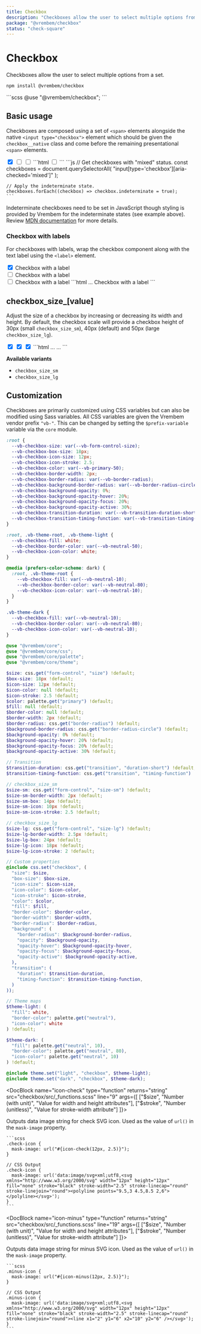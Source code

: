 ```yaml
---
title: Checkbox
description: "Checkboxes allow the user to select multiple options from a set."
package: "@vrembem/checkbox"
status: "check-square"
---
```



# Checkbox

Checkboxes allow the user to select multiple options from a set.

```sh
npm install @vrembem/checkbox
```

<CodeExample lang="scss">
  ```scss
  @use "@vrembem/checkbox";
  ```
</CodeExample>

## Basic usage

Checkboxes are composed using a set of `<span>` elements alongside the native `<input type="checkbox">` element which should be given the `checkbox__native` class and come before the remaining presentational `<span>` elements.

<CodeExample tabs>
  <Fragment slot="output">
    <span class="checkbox">
      <input class="checkbox__native" type="checkbox" checked />
      <span class="checkbox__background">
        <span class="checkbox__box">
          <span class="checkbox__icon"></span>
        </span>
      </span>
    </span>
    <span class="checkbox">
      <input class="checkbox__native" type="checkbox" aria-checked="mixed" />
      <span class="checkbox__background">
        <span class="checkbox__box">
          <span class="checkbox__icon"></span>
        </span>
      </span>
    </span>
    <span class="checkbox">
      <input class="checkbox__native" type="checkbox" />
      <span class="checkbox__background">
        <span class="checkbox__box">
          <span class="checkbox__icon"></span>
        </span>
      </span>
    </span>
  </Fragment>
  <Fragment slot="tab-html">
    ```html
    <span class="checkbox">
      <input class="checkbox__native" type="checkbox" />
      <span class="checkbox__background">
        <span class="checkbox__box">
          <span class="checkbox__icon"></span>
        </span>
      </span>
    </span>
    ```
  </Fragment>
  <Fragment slot="tab-js">
    ```js
    // Get checkboxes with "mixed" status.
    const checkboxes = document.querySelectorAll(
      "input[type='checkbox'][aria-checked='mixed']"
    );

    // Apply the indeterminate state.
    checkboxes.forEach((checkbox) => checkbox.indeterminate = true);
    ```
  </Fragment>
</CodeExample>

Indeterminate checkboxes need to be set in JavaScript though styling is provided by Vrembem for the indeterminate states (see example above). Review [MDN documentation](https://developer.mozilla.org/en-US/docs/Web/CSS/:indeterminate) for more details.


### Checkbox with labels

For checkboxes with labels, wrap the checkbox component along with the text label using the `<label>` element.

<CodeExample>
  <Fragment slot="output">
    <label class="display-inline-flex flex-align-center flex-gap-xs">
      <span class="checkbox">
        <input class="checkbox__native" type="checkbox" checked />
        <span class="checkbox__background">
          <span class="checkbox__box">
            <span class="checkbox__icon"></span>
          </span>
        </span>
      </span>
      <span>Checkbox with a label</span>
    </label>
    <br />
    <label class="display-inline-flex flex-align-center flex-gap-xs">
      <span class="checkbox">
        <input class="checkbox__native" type="checkbox" aria-checked="mixed" />
        <span class="checkbox__background">
          <span class="checkbox__box">
            <span class="checkbox__icon"></span>
          </span>
        </span>
      </span>
      <span>Checkbox with a label</span>
    </label>
    <br />
    <label class="display-inline-flex flex-align-center flex-gap-xs">
      <span class="checkbox">
        <input class="checkbox__native" type="checkbox" />
        <span class="checkbox__background">
          <span class="checkbox__box">
            <span class="checkbox__icon"></span>
          </span>
        </span>
      </span>
      <span>Checkbox with a label</span>
    </label>
  </Fragment>
  ```html
  <label>
    <span class="checkbox">
      ...
    </span>
    <span>Checkbox with a label</span>
  </label>
  ```
</CodeExample>

## checkbox_size_[value]

Adjust the size of a checkbox by increasing or decreasing its width and height. By default, the checkbox scale will provide a checkbox height of 30px (small `checkbox_size_sm`), 40px (default) and 50px (large `checkbox_size_lg`).

<CodeExample>
  <Fragment slot="output">
    <span class="checkbox checkbox_size_sm">
      <input class="checkbox__native" type="checkbox" checked />
      <span class="checkbox__background">
        <span class="checkbox__box">
          <span class="checkbox__icon"></span>
        </span>
      </span>
    </span>
    <span class="checkbox">
      <input class="checkbox__native" type="checkbox" checked />
      <span class="checkbox__background">
        <span class="checkbox__box">
          <span class="checkbox__icon"></span>
        </span>
      </span>
    </span>
    <span class="checkbox checkbox_size_lg">
      <input class="checkbox__native" type="checkbox" checked />
      <span class="checkbox__background">
        <span class="checkbox__box">
          <span class="checkbox__icon"></span>
        </span>
      </span>
    </span>
  </Fragment>
  ```html
  <span class="checkbox checkbox_size_sm">
    ...
  </span>

  <span class="checkbox checkbox_size_lg">
    ...
  </span>
  ```
</CodeExample>

**Available variants**

- `checkbox_size_sm`
- `checkbox_size_lg`

## Customization

Checkboxes are primarily customized using CSS variables but can also be modified using Sass variables. All CSS variables are given the Vrembem vendor prefix `"vb-"`. This can be changed by setting the `$prefix-variable` variable via the `core` module.

<DocBlock name="CSS Variables" src="checkbox/src/_root.scss">

```scss
:root {
  --vb-checkbox-size: var(--vb-form-control-size);
  --vb-checkbox-box-size: 18px;
  --vb-checkbox-icon-size: 12px;
  --vb-checkbox-icon-stroke: 2.5;
  --vb-checkbox-color: var(--vb-primary-50);
  --vb-checkbox-border-width: 2px;
  --vb-checkbox-border-radius: var(--vb-border-radius);
  --vb-checkbox-background-border-radius: var(--vb-border-radius-circle);
  --vb-checkbox-background-opacity: 0%;
  --vb-checkbox-background-opacity-hover: 20%;
  --vb-checkbox-background-opacity-focus: 20%;
  --vb-checkbox-background-opacity-active: 30%;
  --vb-checkbox-transition-duration: var(--vb-transition-duration-short);
  --vb-checkbox-transition-timing-function: var(--vb-transition-timing-function);
}

:root, .vb-theme-root, .vb-theme-light {
  --vb-checkbox-fill: white;
  --vb-checkbox-border-color: var(--vb-neutral-50);
  --vb-checkbox-icon-color: white;
}

@media (prefers-color-scheme: dark) {
  :root, .vb-theme-root {
    --vb-checkbox-fill: var(--vb-neutral-10);
    --vb-checkbox-border-color: var(--vb-neutral-80);
    --vb-checkbox-icon-color: var(--vb-neutral-10);
  }
}

.vb-theme-dark {
  --vb-checkbox-fill: var(--vb-neutral-10);
  --vb-checkbox-border-color: var(--vb-neutral-80);
  --vb-checkbox-icon-color: var(--vb-neutral-10);
}
```
</DocBlock>

<DocBlock name="SCSS Variables" src="checkbox/src/_variables.scss">

```scss
@use "@vrembem/core";
@use "@vrembem/core/css";
@use "@vrembem/core/palette";
@use "@vrembem/core/theme";

$size: css.get("form-control", "size") !default;
$box-size: 18px !default;
$icon-size: 12px !default;
$icon-color: null !default;
$icon-stroke: 2.5 !default;
$color: palette.get("primary") !default;
$fill: null !default;
$border-color: null !default;
$border-width: 2px !default;
$border-radius: css.get("border-radius") !default;
$background-border-radius: css.get("border-radius-circle") !default;
$background-opacity: 0% !default;
$background-opacity-hover: 20% !default;
$background-opacity-focus: 20% !default;
$background-opacity-active: 30% !default;

// Transition
$transition-duration: css.get("transition", "duration-short") !default;
$transition-timing-function: css.get("transition", "timing-function") !default;

// checkbox_size_sm
$size-sm: css.get("form-control", "size-sm") !default;
$size-sm-border-width: 2px !default;
$size-sm-box: 14px !default;
$size-sm-icon: 10px !default;
$size-sm-icon-stroke: 2.5 !default;

// checkbox_size_lg
$size-lg: css.get("form-control", "size-lg") !default;
$size-lg-border-width: 2.5px !default;
$size-lg-box: 24px !default;
$size-lg-icon: 18px !default;
$size-lg-icon-stroke: 2 !default;

// Custom properties
@include css.set("checkbox", (
  "size": $size,
  "box-size": $box-size,
  "icon-size": $icon-size,
  "icon-color": $icon-color,
  "icon-stroke": $icon-stroke,
  "color": $color,
  "fill": $fill,
  "border-color": $border-color,
  "border-width": $border-width,
  "border-radius": $border-radius,
  "background": (
    "border-radius": $background-border-radius,
    "opacity": $background-opacity,
    "opacity-hover": $background-opacity-hover,
    "opacity-focus": $background-opacity-focus,
    "opacity-active": $background-opacity-active,
  ),
  "transition": (
    "duration": $transition-duration,
    "timing-function": $transition-timing-function,
  )
));

// Theme maps
$theme-light: (
  "fill": white,
  "border-color": palette.get("neutral"),
  "icon-color": white
) !default;

$theme-dark: (
  "fill": palette.get("neutral", 10),
  "border-color": palette.get("neutral", 80),
  "icon-color": palette.get("neutral", 10)
) !default;

@include theme.set("light", "checkbox", $theme-light);
@include theme.set("dark", "checkbox", $theme-dark);
```
</DocBlock>

<DocBlock name="icon-check" type="function" returns="string" src="checkbox/src/_functions.scss" line="9" args={[
  ["$size", "Number (with unit)", "Value for width and height attributes"],
  ["$stroke", "Number (unitless)", "Value for stroke-width attribute"]
]}>
  <p>Outputs data image string for check SVG icon. Used as the value of <code>url()</code> in the <code>mask-image</code> property.</p>

  <Fragment slot="example">

    ```scss
    .check-icon {
      mask-image: url("#{icon-check(12px, 2.5)}");
    }

    // CSS Output
    .check-icon {
      mask-image: url('data:image/svg+xml;utf8,<svg xmlns="http://www.w3.org/2000/svg" width="12px" height="12px" fill="none" stroke="black" stroke-width="2.5" stroke-linecap="round" stroke-linejoin="round"><polyline points="9.5,3 4.5,8.5 2,6"></polyline></svg>');
    }
    ```
  </Fragment>
</DocBlock>

<DocBlock name="icon-minus" type="function" returns="string" src="checkbox/src/_functions.scss" line="19" args={[
  ["$size", "Number (with unit)", "Value for width and height attributes"],
  ["$stroke", "Number (unitless)", "Value for stroke-width attribute"]
]}>
  <p>Outputs data image string for minus SVG icon. Used as the value of <code>url()</code> in the <code>mask-image</code> property.</p>

  <Fragment slot="example">

    ```scss
    .minus-icon {
      mask-image: url("#{icon-minus(12px, 2.5)}");
    }

    // CSS Output
    .minus-icon {
      mask-image: url('data:image/svg+xml;utf8,<svg xmlns="http://www.w3.org/2000/svg" width="12px" height="12px" fill="none" stroke="black" stroke-width="2.5" stroke-linecap="round" stroke-linejoin="round"><line x1="2" y1="6" x2="10" y2="6" /></svg>');
    }
    ```
  </Fragment>
</DocBlock>
